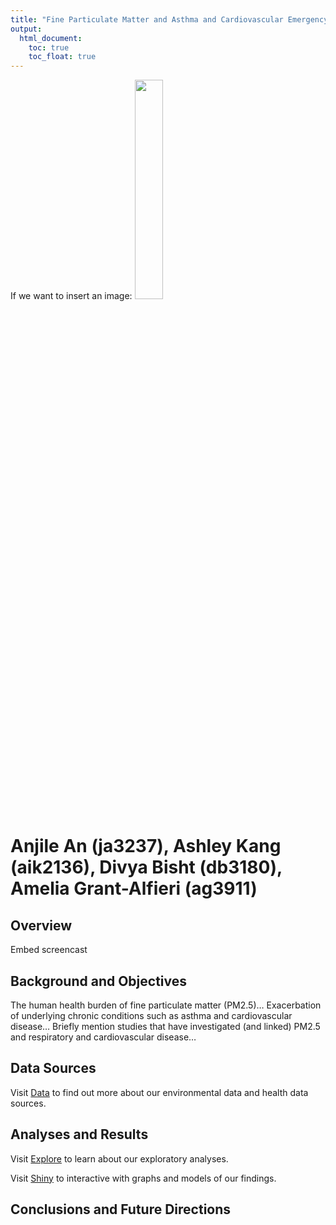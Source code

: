```yaml
---
title: "Fine Particulate Matter and Asthma and Cardiovascular Emergency Room/Hospital Admissions in New York State, dates?"
output:
  html_document:
    toc: true
    toc_float: true
---
```


If we want to insert an image: <img src="" style="width:30%">

# Anjile An (ja3237), Ashley Kang (aik2136), Divya Bisht (db3180), Amelia Grant-Alfieri (ag3911)

## Overview

Embed screencast

## Background and Objectives

The human health burden of fine particulate matter (PM2.5)... 
Exacerbation of underlying chronic conditions such as asthma and cardiovascular disease...
Briefly mention studies that have investigated (and linked) PM2.5 and respiratory and cardiovascular disease... 

## Data Sources

Visit [Data](data.html) to find out more about our environmental data and health data sources.

## Analyses and Results

Visit [Explore](explore.html) to learn about our exploratory analyses.

Visit [Shiny](shiny.html) to interactive with graphs and models of our findings.  

## Conclusions and Future Directions